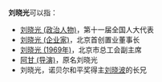 '''刘晓光'''可以指：
* [[刘晓光_(政治人物)|刘晓光 (政治人物)]]，第十一届全国人大代表
* [[刘晓光_(企业家)|刘晓光 (企业家)]]，北京首创置业董事长
* [[刘晓光_(1969年)|刘晓光 (1969年)]]，北京市总工会副主席
* [[阿甘_(导演)|阿甘 (导演)]]，原名刘晓光
* 刘晓光，诺贝尔和平奖得主[[刘晓波|刘晓波]]的长兄

{{disambig}}